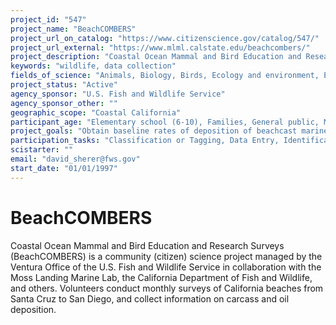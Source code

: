 ```yaml
---
project_id: "547"
project_name: "BeachCOMBERS"
project_url_on_catalog: "https://www.citizenscience.gov/catalog/547/"
project_url_external: "https://www.mlml.calstate.edu/beachcombers/"
project_description: "Coastal Ocean Mammal and Bird Education and Research Surveys (BeachCOMBERS) is a community (citizen) science project managed by the Ventura Office of the U.S. Fish and Wildlife Service in collaboration with the Moss Landing Marine Lab, the California Department of Fish and Wildlife, and others. Volunteers conduct monthly surveys of California beaches from Santa Cruz to San Diego, and collect information on carcass and oil deposition."
keywords: "wildlife, data collection"
fields_of_science: "Animals, Biology, Birds, Ecology and environment, Education, Nature and outdoors, Ocean/water and marine"
project_status: "Active"
agency_sponsor: "U.S. Fish and Wildlife Service"
agency_sponsor_other: ""
geographic_scope: "Coastal California"
participant_age: "Elementary school (6-10), Families, General public, Middle school (11-13), Targeted group, Youth/teen (up to 17)"
project_goals: "Obtain baseline rates of deposition of beachcast marine bird and mammal carcasses to: assess causes of mortality, and inform resource management agencies of mortality events; build a network of interacting volunteers, scientists, and resource managers; and disseminate information to the public and educational institutions."
participation_tasks: "Classification or Tagging, Data Entry, Identification, Measurement, Observation, Photography, Specimen/Sample Collection"
scistarter: ""
email: "david_sherer@fws.gov"
start_date: "01/01/1997"
---
```


# BeachCOMBERS

Coastal Ocean Mammal and Bird Education and Research Surveys (BeachCOMBERS) is a community (citizen) science project managed by the Ventura Office of the U.S. Fish and Wildlife Service in collaboration with the Moss Landing Marine Lab, the California Department of Fish and Wildlife, and others. Volunteers conduct monthly surveys of California beaches from Santa Cruz to San Diego, and collect information on carcass and oil deposition.
